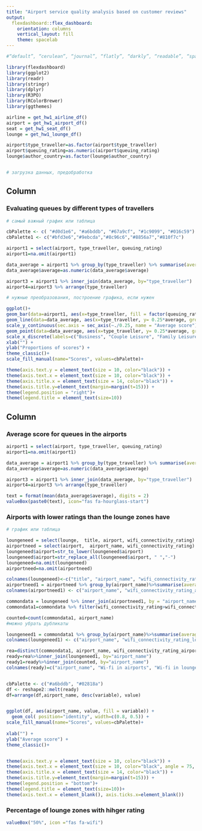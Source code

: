 ```yaml
---
title: "Airport service quality analysis based on customer reviews"
output: 
  flexdashboard::flex_dashboard:
    orientation: columns
    vertical_layout: fill
    theme: spacelab
---
```


```r
#“default”, “cerulean”, “journal”, “flatly”, “darkly”, “readable”, “spacelab”, “united”, “cosmo”, “lumen”, “paper”, “sandstone”, “simplex”, “yeti”

library(flexdashboard)
library(ggplot2)
library(readr)
library(stringr)
library(dplyr)
library(R3PO)
library(RColorBrewer)
library(ggthemes)

airline = get_hw1_airline_df()
airport = get_hw1_airport_df()
seat = get_hw1_seat_df()
lounge = get_hw1_lounge_df()

airport$type_traveller=as.factor(airport$type_traveller)
airport$queuing_rating=as.numeric(airport$queuing_rating)
lounge$author_country=as.factor(lounge$author_country)


# загрузка данных, предобработка 
```


Column {data-width=550}
-----------------------------------------------------------------------

### Evaluating queues by different types of travellers

```r
# самый важный график или таблица

cbPalette <- c( "#d0d1e6", "#a6bddb", "#67a9cf", "#1c9099", "#016c59")
cbPalette1 <- c("#bfd3e6","#9ebcda","#8c96c6","#8856a7","#810f7c")

airport1 = select(airport, type_traveller, queuing_rating)
airport1=na.omit(airport1)

data_average = airport1 %>% group_by(type_traveller) %>% summarise(average=mean(queuing_rating))
data_average$average=as.numeric(data_average$average)

airport3 = airport1 %>% inner_join(data_average, by="type_traveller") 
airport4=airport3 %>% arrange(type_traveller)

# нужные преобразования, построение графика, если нужен

ggplot()+
geom_bar(data=airport1, aes(x=type_traveller, fill = factor(queuing_rating)),position = 'fill',  colour = "white", width = 0.8)+
geom_line(data=data_average, aes(x=type_traveller, y= 0.25*average, group=1),alpha=0.8, size = 1, color="black")+
scale_y_continuous(sec.axis = sec_axis(~./0.25, name = "Average score"))+
geom_point(data=data_average, aes(x=type_traveller, y= 0.25*average, group=1),size=1.5)+
scale_x_discrete(labels=c("Business", "Couple Leisure", "Family Leisure", "Solo Leisure"))+
xlab("") +
ylab("Proportions of scores") +
theme_classic()+
scale_fill_manual(name="Scores", values=cbPalette)+

theme(axis.text.y = element_text(size = 10, color="black")) +
theme(axis.text.x = element_text(size = 10, color="black")) +
theme(axis.title.x = element_text(size = 14, color="black")) +
theme(axis.title.y=element_text(margin=margin(t=15))) +
theme(legend.position = "right")+
theme(legend.title = element_text(size=10))


```

Column {data-width=450}
-----------------------------------------------------------------------

### Average score for queues in the airports

```r
airport1 = select(airport, type_traveller, queuing_rating)
airport1=na.omit(airport1)

data_average = airport1 %>% group_by(type_traveller) %>% summarise(average=mean(queuing_rating))
data_average$average=as.numeric(data_average$average)

airport3 = airport1 %>% inner_join(data_average, by="type_traveller") 
airport4=airport3 %>% arrange(type_traveller)

text = format(mean(data_average$average), digits = 2)
valueBox(paste0(text), icon="fas fa-hourglass-start")

```


### Airports with lower ratings than the lounge zones have

```r
# график или таблица

loungeneed = select(lounge,  title, airport, wifi_connectivity_rating)
airportneed = select(airport,  airport_name, wifi_connectivity_rating)
loungeneed$airport=str_to_lower(loungeneed$airport)
loungeneed$airport=str_replace_all(loungeneed$airport, " ","-")
loungeneed=na.omit(loungeneed)
airportneed=na.omit(airportneed)

colnames(loungeneed)<-c("title", "airport_name", "wifi_connectivity_rating")
airportneed1 = airportneed %>% group_by(airport_name)%>%summarise(average=mean(wifi_connectivity_rating))
colnames(airportneed1) <- c("airport_name", "wifi_connectivity_rating_airport")

commondata = loungeneed %>% inner_join(airportneed1, by = "airport_name")
commondata1=commondata %>% filter(wifi_connectivity_rating>wifi_connectivity_rating_airport)

counted=count(commondata1, airport_name)
#можно убрать дубликаты

loungeneed1 = commondata1 %>% group_by(airport_name)%>%summarise(average=mean(wifi_connectivity_rating))
colnames(loungeneed1) <- c("airport_name", "wifi_connectivity_rating_lounge")

rea=distinct(commondata1, airport_name, wifi_connectivity_rating_airport)
ready=rea%>%inner_join(loungeneed1, by="airport_name")
ready1=ready%>%inner_join(counted, by="airport_name")
colnames(ready)=c("airport_name", "Wi-fi in airports", "Wi-fi in lounges")


cbPalette <- c("#a6bddb", "#02818a")
df <- reshape2::melt(ready)
df=arrange(df,airport_name, desc(variable), value)


ggplot(df, aes(airport_name, value, fill = variable)) +
  geom_col( position="identity", width=c(0.8, 0.5)) +
scale_fill_manual(name="Scores", values=cbPalette)+
 
xlab("") +
ylab("Average score") +
theme_classic()+


theme(axis.text.y = element_text(size = 10, color="black")) +
theme(axis.text.x = element_text(size = 10, color="black", angle = 75, hjust = 1)) +
theme(axis.title.x = element_text(size = 14, color="black")) +
theme(axis.title.y=element_text(margin=margin(t=15))) +
theme(legend.position = "bottom")+
theme(legend.title = element_text(size=10))+
theme(axis.text.x = element_blank(), axis.ticks.x=element_blank()) 


```

### Percentage of lounge zones with hihger rating

```r

valueBox("50%", icon ="fas fa-wifi")

```